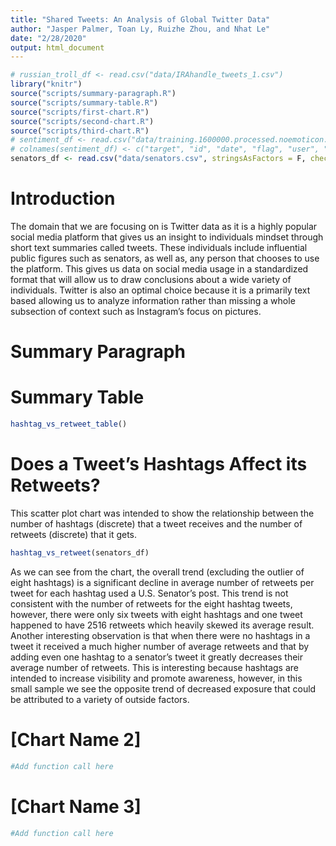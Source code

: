```yaml
---
title: "Shared Tweets: An Analysis of Global Twitter Data"
author: "Jasper Palmer, Toan Ly, Ruizhe Zhou, and Nhat Le"
date: "2/28/2020"
output: html_document
---
```


```r
# russian_troll_df <- read.csv("data/IRAhandle_tweets_1.csv")
library("knitr")
source("scripts/summary-paragraph.R")
source("scripts/summary-table.R")
source("scripts/first-chart.R")
source("scripts/second-chart.R")
source("scripts/third-chart.R")
# sentiment_df <- read.csv("data/training.1600000.processed.noemoticon.csv", check.names = F, stringsAsFactors = F)
# colnames(sentiment_df) <- c("target", "id", "date", "flag", "user", "text")
senators_df <- read.csv("data/senators.csv", stringsAsFactors = F, check.names = F)

```

<style>
.html-widget {
    margin: auto;
    margin-top: 25px;
    margin-bottom: 25px;
}
</style>

# Introduction

The domain that we are focusing on is Twitter data as it is a highly popular social media platform that gives us an insight to individuals mindset through short text summaries called tweets. These individuals include influential public figures such as senators, as well as, any person that chooses to use the platform. This gives us data on social media usage in a standardized format that will allow us to draw conclusions about a wide variety of individuals. Twitter is also an optimal choice because it is a primarily text based allowing us to analyze information rather than missing a whole subsection of context such as Instagram’s focus on pictures.

# Summary Paragraph



# Summary Table

```r
hashtag_vs_retweet_table()
```

# Does a Tweet's Hashtags Affect its Retweets?

This scatter plot chart was intended to show the relationship between the number of hashtags (discrete) that a tweet receives and the number of retweets (discrete) that it gets.

```r
hashtag_vs_retweet(senators_df)
```

As we can see from the chart, the overall trend (excluding the outlier of eight hashtags) is a significant decline in average number of retweets per tweet for each hashtag used a U.S. Senator's post. This trend is not consistent with the number of retweets for the eight hashtag tweets, however, there were only six tweets with eight hashtags and one tweet happened to have 2516 retweets which heavily skewed its average result. Another interesting observation is that when there were no hashtags in a tweet it received a much higher number of average retweets and that by adding even one hashtag to a senator’s tweet it greatly decreases their average number of retweets. This is interesting because hashtags are intended to increase visibility and promote awareness, however, in this small sample we see the opposite trend of decreased exposure that could be attributed to a variety of outside factors.

# [Chart Name 2]

```r
#Add function call here
```

# [Chart Name 3]

```r
#Add function call here
```




